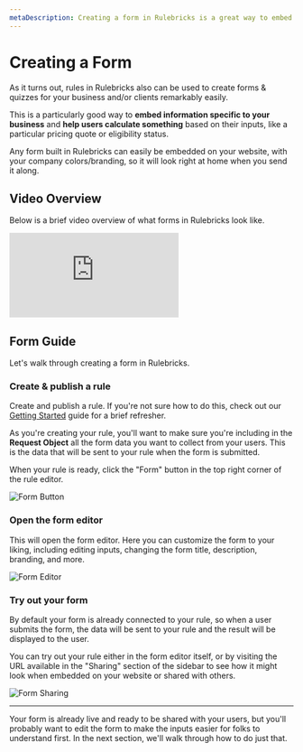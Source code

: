 ```yaml
---
metaDescription: Creating a form in Rulebricks is a great way to embed information specific to your business and help users calculate something based on their inputs. Learn how to create a form here.
---
```


# Creating a Form

As it turns out, rules in Rulebricks also can be used to create forms & quizzes for your business and/or clients remarkably easily.

This is a particularly good way to **embed information specific to your business** and **help users calculate something** based on their inputs, like a particular pricing quote or eligibility status.

Any form built in Rulebricks can easily be embedded on your website, with your company colors/branding, so it will look right at home when you send it along.

## Video Overview

Below is a brief video overview of what forms in Rulebricks look like.

<div
  style={{
    position: 'relative',
    paddingBottom: '62.5%',
    marginTop: '2rem',
    height: 0,
  }}
>
  <iframe
    src="https://www.loom.com/embed/043c046f88b14f8f935053e6da797339?sid=27fbf55f-f427-484c-a928-2e7d1e9a6dfa"
    frameBorder="0"
    allowFullScreen
    className="overview-video"
    style={{
      position: 'absolute',
      top: 0,
      left: 0,
      width: '100%',
      height: '100%',
      borderRadius: '4px',
    }}
  ></iframe>
</div>

## Form Guide

Let's walk through creating a form in Rulebricks.


<Steps>

### Create & publish a rule

Create and publish a rule. If you're not sure how to do this, check out our [Getting Started](/getting-started/what-is-a-rule) guide for a brief refresher.

As you're creating your rule, you'll want to make sure you're including in the **Request Object** all the form data you want to collect from your users. This is the data that will be sent to your rule when the form is submitted.

When your rule is ready, click the "Form" button in the top right corner of the rule editor.

![Form Button](https://d1zic6dm9txw4h.cloudfront.net/rulebricks-docs-assets/static/images/building-forms/form-button.png)

### Open the form editor

This will open the form editor. Here you can customize the form to your liking, including editing inputs, changing the form title, description, branding, and more.

![Form Editor](https://d1zic6dm9txw4h.cloudfront.net/rulebricks-docs-assets/static/images/building-forms/form-editor.png)

### Try out your form

By default your form is already connected to your rule, so when a user submits the form, the data will be sent to your rule and the result will be displayed to the user.

You can try out your rule either in the form editor itself, or by visiting the URL available in the "Sharing" section of the sidebar to see how it might look when embedded on your website or shared with others.

![Form Sharing](https://d1zic6dm9txw4h.cloudfront.net/rulebricks-docs-assets/static/images/building-forms/try-form.png)

</Steps>

---

Your form is already live and ready to be shared with your users, but you'll probably want to edit the form to make the inputs easier for folks to understand first. In the next section, we'll walk through how to do just that.
